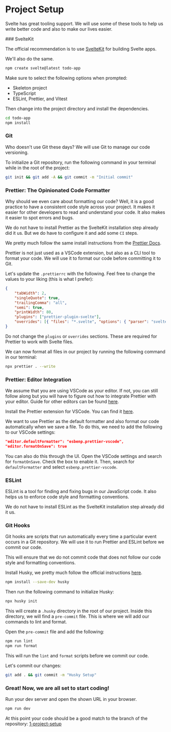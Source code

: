 
# Project Setup

Svelte has great tooling support. We will use some of these tools to help us write better code and also to make our lives easier.

<Steps>
### SvelteKit
 
The official recommendation is to use [SvelteKit](https://svelte.dev/docs/introduction#start-a-new-project) for building Svelte apps.

We'll also do the same.

```sh
npm create svelte@latest todo-app
```

Make sure to select the following options when prompted:

- Skeleton project
- TypeScript
- ESLint, Prettier, and Vitest

Then change into the project directory and install the dependencies.

```sh
cd todo-app
npm install
```
 
### Git

Who doesn't use Git these days? We will use Git to manage our code versioning.

To initialize a Git repository, run the following command in your terminal while in the root of the project:

```sh
git init && git add -A && git commit -m "Initial commit"
```

### Prettier: The Opinionated Code Formatter

<Callout>
  Why should we even care about formatting our code? Well, it is a good practice to have a consistent code style across your project. It makes it easier for other developers to read and understand your code. It also makes it easier to spot errors and bugs.
</Callout>

We do not have to install Prettier as the SvelteKit installation step already did it us. But we do have to configure it and add some `CI` steps.

We pretty much follow the same install instructions from the [Prettier Docs](https://prettier.io/docs/en/install).

Prettier is not just used as a VSCode extension, but also as a CLI tool to format your code. We will use it to format our code before committing it to Git.

Let's update the `.prettierrc` with the following. Feel free to change the values to your liking (this is what I prefer):

```json
{
	"tabWidth": 2,
	"singleQuote": true,
	"trailingComma": "all",
	"semi": true,
	"printWidth": 80,
	"plugins": ["prettier-plugin-svelte"],
	"overrides": [{ "files": "*.svelte", "options": { "parser": "svelte" } }]
}
```

Do not change the `plugins` or `overrides` sections. These are required for Prettier to work with Svelte files.

We can now format all files in our project by running the following command in our terminal:

```sh
npx prettier . --write
```

### Prettier: Editor Integration

We assume that you are using VSCode as your editor. If not, you can still follow along but you will have to figure out how to integrate Prettier with your editor. Guide for other editors can be found [here](https://prettier.io/docs/en/editors).

Install the Prettier extension for VSCode. You can find it [here](https://marketplace.visualstudio.com/items?itemName=esbenp.prettier-vscode).

We want to use Prettier as the default formatter and also format our code automatically when we save a file. To do this, we need to add the following to our VSCode settings:

```json
"editor.defaultFormatter": "esbenp.prettier-vscode",
"editor.formatOnSave": true
```

You can also do this through the UI. Open the VSCode settings and search for `formatOnSave`. Check the box to enable it. Then, search for `defaultFormatter` and select `esbenp.prettier-vscode`.

### ESLint

ESLint is a tool for finding and fixing bugs in our JavaScript code. It also helps us to enforce code style and formatting conventions. 

We do not have to install ESLint as the SvelteKit installation step already did it us.

### Git Hooks

Git hooks are scripts that run automatically every time a particular event occurs in a Git repository. We will use it to run Prettier and ESLint before we commit our code. 

This will ensure that we do not commit code that does not follow our code style and formatting conventions.

Install Husky, we pretty much follow the official instructions [here](https://typicode.github.io/husky/get-started.html).

```sh
npm install --save-dev husky
```

Then run the following command to initialize Husky:

```sh
npx husky init
```

This will create a `.husky` directory in the root of our project. Inside this directory, we will find a `pre-commit` file. This is where we will add our commands to lint and format.

Open the `pre-commit` file and add the following:

```sh filename=".husky/pre-commit"
npm run lint
npm run format
```

This will run the `lint` and `format` scripts before we commit our code.

Let's commit our changes:

```sh
git add . && git commit -m "Husky Setup"
```

### Great! Now, we are all set to start coding!

Run your dev server and open the shown URL in your browser.

```sh
npm run dev
```

At this point your code should be a good match to the branch of the repository: [1-project-setup](https://github.com/Frontend-Hire/todo-app-svelte-tdd-typescript/tree/1-project-setup)

</Steps>

